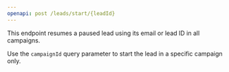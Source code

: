 ```yaml
---
openapi: post /leads/start/{leadId}
---
```


<SnippetObjectReference objectName="Lead" objectPath="lead" />

This endpoint resumes a paused lead using its email or lead ID in all campaigns.

Use the `campaignId` query parameter to start the lead in a specific campaign only.